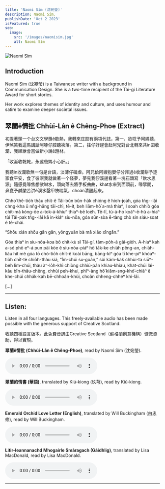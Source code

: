 ```yaml
---
title: 'Naomi Sím (沈宛瑩)'
description: Naomi Sím.
publishDate: 'Oct 2 2023'
isFeatured: true
seo:
  image:
    src: '/images/naomisim.jpg'
    alt: Naomi Sím
---
```



![Naomi Sím](/images/naomisim.jpg)

## Introduction

Naomi Sím (沈宛瑩) is a Taiwanese writer with a background in Communication Design. She is a two-time recipient of the Tâi-gí Literature Award for short stories.

Her work explores themes of identity and culture, and uses humour and satire to examine deeper societal issues.

## 翠蘭ê情批 Chhùi-Lân ê Chêng-Phoe (Extract)

初提著頭一个台文文學獎ê歇熱，我轉來庄跤有兩項代誌，第一，欲唸予阿媽聽，伊煞笑我這馬講話阿啄仔腔聽袂落。第二，拄仔好趕會赴阿兄對台北轉來共in囝收瀾，我順紲會當做新小說ê題材。

「收涎收乾乾，永遠爸媽小心肝。」

我聽in收瀾歌無一句是台語，淡薄仔礙虐。阿兄佮阿嫂抱嬰仔分拜過ê收瀾餅予逐家食平安，食了彼暝我就做著一个怪夢，夢見我佇溪邊看著一塊石頭寫「飲水思源」隨感覺喙焦想欲啉水，頭向落去將手板曲曲，khat水來到面頭前，喙擘開，鼻甕予鹹酸苦汫ê溪水鑿甲袂喘氣，choân清醒起來。

Chho͘ thê-tio̍h thâu chi̍t-ê Tâi-bûn bûn-ha̍k chióng ê hioh-joa̍h, góa tńg--lâi chng-kha ū nn̄g-hāng tāi-chì, tē-it, beh liām-hō͘ a-má thiaⁿ, I soah chhiò góa chit-má kóng-ōe a-tok-á-khiuⁿ thiaⁿ-bē loe̍h. Tē-lī, tú-á-hó koáⁿ-ē-hù a-hiaⁿ tùi Tâi-pak tńg--lâi kā in-kiáⁿ siu-nōa, góa sūn-sòa ē-tàng chò sin siáu-soat ê tê-châi.

“Shōu xián shōu gān gān, yǒngyuǎn bà mā xiǎo xīngān.”

Góa thiaⁿ in siu-nōa-koa bô chi̍t-kù sī Tâi-gí, tām-po̍h-á gāi-gio̍h. A-hiaⁿ kah a-só phō eⁿ-á pun pài kòe ê siu-nōa-piáⁿ hō͘ ta̍k-ke chia̍h pêng-an, chia̍h-liáu hit mê góa tō chò-tio̍h chi̍t-ê koài bāng, bāng-kìⁿ góa tī khe-piⁿ khòaⁿ-tio̍h chi̍t-tè chio̍h-thâu siá, “Ím-chúi su-goân,” sûi kám-kak chhùi-ta siūⁿ-beh lim-chúi, thâu àⁿ-lo̍h-khì chiòng chhiú-pán khiau-khiau, khat-chúi lâi-kàu bīn-thâu-chêng, chhùi peh-khui, phīⁿ-àng hō͘ kiâm-sng-khó͘-chiáⁿ ê khe-chúi chha̍k-kah bē-chhoán-khùi, choân chheng-chhéⁿ khí-lâi.

[...]

---

## <Icon name="mdi:headset" class="inline-flex align-middle text-4xl" /> Listen:

Listen in all four languages. This freely-available audio has been made possible with the generous support of Creative Scotland.

收聽四種語言版本。此免費音訊由Creative Scotland（蘇格蘭創意機構）慷慨資助，得以實現。

**翠蘭ê情批 (Chhùi-Lân ê Chêng-Phoe)**, read by Naomi Sím (沈宛瑩).

<audio controls>
  <source src="https://connect.windandbones.com/s/MK23fHYA5g4bFPF/download/Naomi-TW.mp3" type="audio/mp3" />
  Your browser does not support the audio element.
</audio>

**翠蘭的情書 (華語)**, translated by Kiú-kiong (玖芎), read by Kiú-kiong.

<audio controls>
  <source src="https://connect.windandbones.com/s/3sytdpjcFdqjtfc/download/Naomi-ZW.mp3" type="audio/mp3" />
  Your browser does not support the audio element.
</audio>

**Emerald Orchid Love Letter (English)**, translated by Will Buckingham (白忠修), read by Will Buckingham.

<audio controls>
  <source src="https://connect.windandbones.com/s/X5QSs8RdP5DwGib/download/Naomi-EN.mp3" type="audio/mp3" />
  Your browser does not support the audio element.
</audio>

**Litir-leannanachd Mhogairle Smàragach (Gàidhlig)**, translated by Lisa MacDonald, read by Lisa MacDonald.

<audio controls>
  <source src="https://connect.windandbones.com/s/oMqeBKrP5kCHPfX/download/Naomi-GA.mp3" type="audio/mp3" />
  Your browser does not support the audio element.
</audio>

---

<Order />
